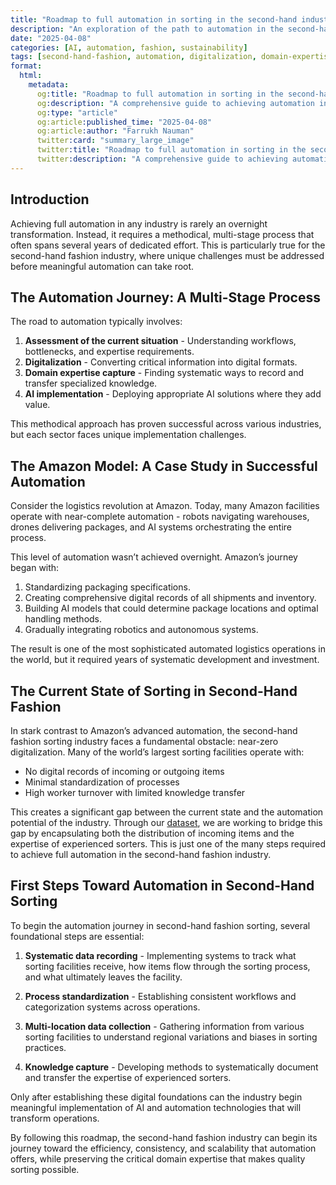 ```yaml
---
title: "Roadmap to full automation in sorting in the second-hand industry"
description: "An exploration of the path to automation in the second-hand fashion industry, examining the steps needed for successful AI integration from initial assessment to full implementation."
date: "2025-04-08"
categories: [AI, automation, fashion, sustainability]
tags: [second-hand-fashion, automation, digitalization, domain-expertise, sorting-industry, AI-readiness]
format:
  html:
    metadata:
      og:title: "Roadmap to full automation in sorting in the second-hand industry"
      og:description: "A comprehensive guide to achieving automation in the second-hand fashion industry, focusing on digitalization, expertise capture, and AI implementation."
      og:type: "article"
      og:article:published_time: "2025-04-08"
      og:article:author: "Farrukh Nauman"
      twitter:card: "summary_large_image"
      twitter:title: "Roadmap to full automation in sorting in the second-hand industry"
      twitter:description: "A comprehensive guide to achieving automation in the second-hand fashion industry, focusing on digitalization, expertise capture, and AI implementation."
---
```


## Introduction

Achieving full automation in any industry is rarely an overnight transformation. Instead, it requires a methodical, multi-stage process that often spans several years of dedicated effort. This is particularly true for the second-hand fashion industry, where unique challenges must be addressed before meaningful automation can take root.

## The Automation Journey: A Multi-Stage Process

The road to automation typically involves:

1. **Assessment of the current situation** - Understanding workflows, bottlenecks, and expertise requirements.
2. **Digitalization** - Converting critical information into digital formats.
3. **Domain expertise capture** - Finding systematic ways to record and transfer specialized knowledge.
4. **AI implementation** - Deploying appropriate AI solutions where they add value.

This methodical approach has proven successful across various industries, but each sector faces unique implementation challenges.

## The Amazon Model: A Case Study in Successful Automation

Consider the logistics revolution at Amazon. Today, many Amazon facilities operate with near-complete automation - robots navigating warehouses, drones delivering packages, and AI systems orchestrating the entire process. 

This level of automation wasn't achieved overnight. Amazon's journey began with:

1. Standardizing packaging specifications.
2. Creating comprehensive digital records of all shipments and inventory.
3. Building AI models that could determine package locations and optimal handling methods.
4. Gradually integrating robotics and autonomous systems.

The result is one of the most sophisticated automated logistics operations in the world, but it required years of systematic development and investment.

## The Current State of Sorting in Second-Hand Fashion

In stark contrast to Amazon's advanced automation, the second-hand fashion sorting industry faces a fundamental obstacle: near-zero digitalization. Many of the world's largest sorting facilities operate with:

- No digital records of incoming or outgoing items
- Minimal standardization of processes
- High worker turnover with limited knowledge transfer

This creates a significant gap between the current state and the automation potential of the industry. Through our [dataset](https://zenodo.org/records/13788681), we are working to bridge this gap by encapsulating both the distribution of incoming items and the expertise of experienced sorters. This is just one of the many steps required to achieve full automation in the second-hand fashion industry.

## First Steps Toward Automation in Second-Hand Sorting

To begin the automation journey in second-hand fashion sorting, several foundational steps are essential:

1. **Systematic data recording** - Implementing systems to track what sorting facilities receive, how items flow through the sorting process, and what ultimately leaves the facility.

2. **Process standardization** - Establishing consistent workflows and categorization systems across operations.

3. **Multi-location data collection** - Gathering information from various sorting facilities to understand regional variations and biases in sorting practices.

4. **Knowledge capture** - Developing methods to systematically document and transfer the expertise of experienced sorters.

Only after establishing these digital foundations can the industry begin meaningful implementation of AI and automation technologies that will transform operations.

By following this roadmap, the second-hand fashion industry can begin its journey toward the efficiency, consistency, and scalability that automation offers, while preserving the critical domain expertise that makes quality sorting possible. 
